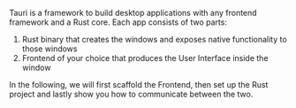 
Tauri is a framework to build desktop applications with any frontend framework and a Rust core. Each app consists of two parts:

1. Rust binary that creates the windows and exposes native functionality to those windows
2. Frontend of your choice that produces the User Interface inside the window

In the following, we will first scaffold the Frontend, then set up the Rust project and lastly show you how to communicate between the two.

<CreateTauriApp />

[cargo]: https://doc.rust-lang.org/cargo/
[prerequisites]: ../prerequisites.md
[tauri-cli]: ../tauri-cli.md
